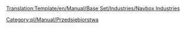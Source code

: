 <noinclude>[[Translation:Template/en/Manual/Base Set/Industries/Navbox Industries]]</noinclude><noinclude>
[[Category:pl/Manual/Przedsiębiorstwa]]
</noinclude>{{en/Navbox|navbar = off
|state = off

|name = Navbox Industries/Pl
|title = [[pl/Manual/Przedsiębiorstwa|Lista przedsiębiorstw]]

|group1 = [[pl/Manual/Klimat#umiarkowany|Umiarkowany]]
|list1 = {{en/Nowrap begin}} [[pl/Manual/Base Set/Industries/Bank|Bank]] &bull; [[pl/Manual/Base Set/Industries/Elektrownia|Elektrownia]] &bull; [[pl/Manual/Base Set/Industries/Fabryka|Fabryka]] &bull; [[pl/Manual/Base Set/Industries/Farma|Farma]] &bull; [[pl/Manual/Base Set/Industries/Huta|Huta]] &bull; [[pl/Manual/Base Set/Industries/Kopalnia węgla|Kopalnia węgla]] &bull; [[pl/Manual/Base Set/Industries/Kopalnia rudy żelaza|Kopalnia rudy żelaza]] &bull; [[pl/Manual/Base Set/Industries/Las|Las]] &bull; [[pl/Manual/Base Set/Industries/Platforma wiertnicza|Platforma wiertnicza]] &bull; [[pl/Manual/Base Set/Industries/Pole naftowe|Pole naftowe]] &bull; [[pl/Manual/Base Set/Industries/Rafineria|Rafineria]] &bull; [[pl/Manual/Base Set/Industries/Tartak|Tartak]] &bull; [[pl/Archive/Unmapped/Domy|''Domy'']] {{en/Nowrap end}}

|group2 = [[pl/Manual/Klimat#arktyczny|Arktyczny]]
|list2 = {{en/Nowrap begin}} [[pl/Manual/Base Set/Industries/Bank|Bank]] &bull; [[pl/Manual/Base Set/Industries/Drukarnia|Drukarnia]] &bull; [[pl/Manual/Base Set/Industries/Elektrownia|Elektrownia]] &bull; [[pl/Manual/Base Set/Industries/Farma|Farma]] &bull; [[pl/Manual/Base Set/Industries/Kopalnia węgla|Kopalnia węgla]] &bull; [[pl/Manual/Base Set/Industries/Kopalnia złota|Kopalnia złota]] &bull; [[pl/Manual/Base Set/Industries/Las|Las]] &bull; [[pl/Manual/Base Set/Industries/Pole naftowe|Pole naftowe]] &bull; [[pl/Manual/Base Set/Industries/Przetwórnia żywności|Przetwórnia żywności]] &bull; [[pl/Manual/Base Set/Industries/Rafineria|Rafineria]] &bull; [[pl/Manual/Base Set/Industries/Zakład papierniczy|Zakład papierniczy]] &bull; [[pl/Archive/Unmapped/Domy|''Domy'']] {{en/Nowrap end}}

|group3 = [[pl/Manual/Klimat#tropikalny|Tropikalny]]
|list3 = {{en/Nowrap begin}} [[pl/Manual/Base Set/Industries/Bank|Bank]] &bull; [[pl/Manual/Base Set/Industries/Fabryka|Fabryka]] &bull; [[pl/Manual/Base Set/Industries/Farma|Farma]] &bull; [[pl/Manual/Base Set/Industries/Kopalnia diamentów|Kopalnia diamentów]] &bull; [[pl/Manual/Base Set/Industries/Kopalnia rudy miedzi|Kopalnia rudy miedzi]] &bull; [[pl/Manual/Base Set/Industries/Plantacja kauczuku|Plantacja kauczuku]] &bull; [[pl/Manual/Base Set/Industries/Plantacja owoców|Plantacja owoców]] &bull; [[pl/Manual/Base Set/Industries/Pole naftowe|Pole naftowe]] &bull; [[pl/Manual/Base Set/Industries/Przetwórnia żywności|Przetwórnia żywności]] &bull; [[pl/Manual/Base Set/Industries/Rafineria|Rafineria]] &bull; [[pl/Manual/Base Set/Industries/Tartak (tropikalny)|Tartak]] &bull; [[pl/Manual/Base Set/Industries/Ujęcie wody|Ujęcie wody]] &bull; [[pl/Manual/Base Set/Industries/Wieża ciśnień|Wieża ciśnień]] &bull; [[pl/Archive/Unmapped/Domy|''Domy'']] {{en/Nowrap end}}

|group4 = [[pl/Manual/Klimat#zabawkowy|Zabawkowy]]
|list4 = {{en/Nowrap begin}} [[pl/Manual/Base Set/Industries/Fabryka napojów gazowanych|Fabryka napojów gazowanych]] &bull; [[pl/Manual/Base Set/Industries/Fabryka zabawek|Fabryka zabawek]] &bull; [[pl/Manual/Base Set/Industries/Farma baterii|Farma baterii]] &bull; [[pl/Manual/Base Set/Industries/Fontanny plastiku|Fontanny plastiku]] &bull; [[pl/Manual/Base Set/Industries/Generator bąbelków|Generator bąbelków]] &bull; [[pl/Manual/Base Set/Industries/Kopalnia cukru|Kopalnia cukru]] &bull; [[pl/Manual/Base Set/Industries/Las waty cukrowej|Las waty cukrowej]] &bull; [[pl/Manual/Base Set/Industries/Odkrywka toffi|Odkrywka toffi]] &bull; [[pl/Manual/Base Set/Industries/Sklep z zabawkami|Sklep z zabawkami]] &bull; [[pl/Manual/Base Set/Industries/Studnia coli|Studnia coli]] &bull; [[pl/Manual/Base Set/Industries/Zakład cukierniczy|Zakład cukierniczy]] &bull; [[pl/Archive/Unmapped/Domy|''Domy'']] {{en/Nowrap end}}

}}